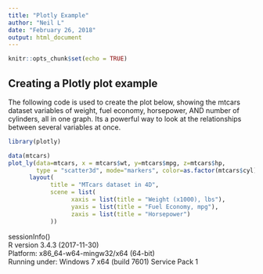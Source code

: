 ```yaml
---
title: "Plotly Example"
author: "Neil L"
date: "February 26, 2018"
output: html_document
---
```


```r
knitr::opts_chunk$set(echo = TRUE)
```

## Creating a Plotly plot example
  
The following code is used to create the plot below, showing the mtcars dataset variables of weight, fuel economy, horsepower, AND number of cylinders, all in one graph.  Its a powerful way to look at the relationships between several variables at once.  
```r
library(plotly)

data(mtcars)
plot_ly(data=mtcars, x = mtcars$wt, y=mtcars$mpg, z=mtcars$hp, 
        type = "scatter3d", mode="markers", color=as.factor(mtcars$cyl)) %>%
      layout(
            title = "MTcars dataset in 4D",
            scene = list(
                  xaxis = list(title = "Weight (x1000), lbs"),
                  yaxis = list(title = "Fuel Economy, mpg"),
                  zaxis = list(title = "Horsepower")
            ))
```

sessionInfo()  
R version 3.4.3 (2017-11-30)  
Platform: x86_64-w64-mingw32/x64 (64-bit)  
Running under: Windows 7 x64 (build 7601) Service Pack 1  
